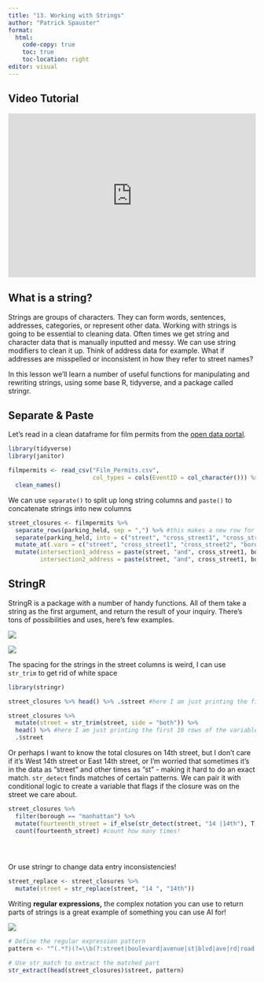 ```yaml
---
title: "13. Working with Strings"
author: "Patrick Spauster"
format:
  html:
    code-copy: true
    toc: true
    toc-location: right
editor: visual
---
```


## Video Tutorial

```{=html}
<div style="max-width:608px"><div style="position:relative;padding-bottom:66.118421052632%"><iframe id="kaltura_player" src="https://cdnapisec.kaltura.com/p/1674401/sp/167440100/embedIframeJs/uiconf_id/23435151/partner_id/1674401?iframeembed=true&playerId=kaltura_player&entry_id=1_qh1tjhi3&flashvars[streamerType]=auto&amp;flashvars[localizationCode]=en&amp;flashvars[sideBarContainer.plugin]=true&amp;flashvars[sideBarContainer.position]=left&amp;flashvars[sideBarContainer.clickToClose]=true&amp;flashvars[chapters.plugin]=true&amp;flashvars[chapters.layout]=vertical&amp;flashvars[chapters.thumbnailRotator]=false&amp;flashvars[streamSelector.plugin]=true&amp;flashvars[EmbedPlayer.SpinnerTarget]=videoHolder&amp;flashvars[dualScreen.plugin]=true&amp;flashvars[LeadWithHLSOnFlash]=true&amp;flashvars[Kaltura.addCrossoriginToIframe]=true&amp;&wid=1_w97k0x0u" width="608" height="402" allowfullscreen webkitallowfullscreen mozAllowFullScreen allow="autoplay *; fullscreen *; encrypted-media *" sandbox="allow-downloads allow-forms allow-same-origin allow-scripts allow-top-navigation allow-pointer-lock allow-popups allow-modals allow-orientation-lock allow-popups-to-escape-sandbox allow-presentation allow-top-navigation-by-user-activation" frameborder="0" title="11. strings" style="position:absolute;top:0;left:0;width:100%;height:100%"></iframe></div></div>
```
## What is a string?

Strings are groups of characters. They can form words, sentences, addresses, categories, or represent other data. Working with strings is going to be essential to cleaning data. Often times we get string and character data that is manually inputted and messy. We can use string modifiers to clean it up. Think of address data for example. What if addresses are misspelled or inconsistent in how they refer to street names?

In this lesson we'll learn a number of useful functions for manipulating and rewriting strings, using some base R, tidyverse, and a package called stringr.

## Separate & Paste

Let's read in a clean dataframe for film permits from the [open data portal](https://data.cityofnewyork.us/City-Government/Film-Permits/tg4x-b46p).

```r
library(tidyverse)
library(janitor)

filmpermits <- read_csv("Film_Permits.csv", 
                        col_types = cols(EventID = col_character())) %>%
  clean_names()
```

We can use `separate()` to split up long string columns and `paste()` to concatenate strings into new columns

```r
street_closures <- filmpermits %>% 
  separate_rows(parking_held, sep = ",") %>% #this makes a new row for each street closure listed
  separate(parking_held, into = c("street", "cross_street1", "cross_street2"), sep = "between|and") %>% #this separates the string into three different columns
  mutate_at(.vars = c("street", "cross_street1", "cross_street2", "borough", "country"), .funs = ~tolower(.)) %>% # a .fns argument takes a function like tolower, which makes all the characters lowercase. start the function with ~ and subsitite . for the argument of the nested function
  mutate(intersection1_address = paste(street, "and", cross_street1, borough, country), #paste concatenates strings to create, in this case an address of an intersection
         intersection2_address = paste(street, "and", cross_street1, borough, country))
```

## StringR

StringR is a package with a number of handy functions. All of them take a string as the first argument, and return the result of your inquiry. There's tons of possibilities and uses, here's few examples.

![](images/stringr.png)

![](images/stringr2.png)

The spacing for the strings in the street columns is weird, I can use `str_trim` to get rid of white space

```r
library(stringr)

street_closures %>% head() %>% .$street #here I am just printing the first 10 rows of the variable street

street_closures %>% 
  mutate(street = str_trim(street, side = "both")) %>% 
  head() %>% #here I am just printing the first 10 rows of the variable street that I overwrote
  .$street
```

Or perhaps I want to know the total closures on 14th street, but I don't care if it's West 14th street or East 14th street, or I'm worried that sometimes it's in the data as "street" and other times as "st" - making it hard to do an exact match. `str_detect` finds matches of certain patterns. We can pair it with conditional logic to create a variable that flags if the closure was on the street we care about.

```r
street_closures %>% 
  filter(borough == "manhattan") %>% 
  mutate(fourteenth_street = if_else(str_detect(street, "14 |14th"), T, F)) %>% #use these with conditional logic!
  count(fourteenth_street) #count how many times!


  
```

Or use stringr to change data entry inconsistencies!

```r
street_replace <- street_closures %>% 
  mutate(street = str_replace(street, "14 ", "14th")) 
```

Writing **regular expressions,** the complex notation you can use to return parts of strings is a great example of something you can use AI for!

![](images/regex_ai.JPG)

```r
# Define the regular expression pattern
pattern <- "^(.*?)(?=\\b(?:street|boulevard|avenue|st|blvd|ave|rd|road|circle|cr)\\b)"

# Use str_match to extract the matched part
str_extract(head(street_closures)$street, pattern)


```
